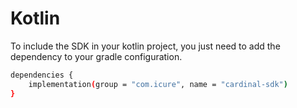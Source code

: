 # Kotlin

To include the SDK in your kotlin project, you just need to add the dependency to your gradle configuration.

```bash
dependencies {
    implementation(group = "com.icure", name = "cardinal-sdk")
}
```